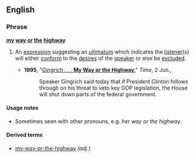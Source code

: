 ==English==

===Phrase===
'''[[my]] [[way]] [[or]] [[the]] [[highway]]'''

# {{context|chiefly|US|idiomatic|lang=en}} An [[expression]] suggesting an [[ultimatum]] which indicates the [[listener]](s) will either [[conform]] to the [[desire]]s of the [[speaker]] or else be [[exclude]]d.
#* '''1995''', "[http://www.time.com/time/nation/article/0,8599,3984,00.html Gingrich . . . '''My Way or the Highway''']," ''Time'', 2 Jun.,
#*: Speaker Gingrich said today that if President Clinton follows through on his threat to veto key GOP legislation, the House will shut down parts of the federal government.

====Usage notes====
* Sometimes seen with other pronouns, e.g. ''her way or the highway''.

====Derived terms====
* [[my-way-or-the-highway]] ''(adj.)''